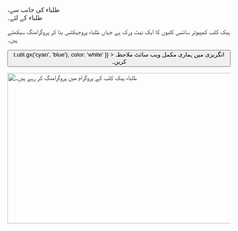 
<Container variant="copy">

<Heading as="h1">
  ،طلباء کی جانب سے <br />
  طلباء کے لئے۔
</Heading>

ہیک کلب کمپیوٹر سائنس کلبوں کا ایک نیٹ ورک ہے جہاں طلباء پروجیکٹس بنا کر پروگرامنگ سیکھتے ہیں۔ 

<p>
  <Button
    as="a"
    href="https://hackclub.com/?ref=es"
    variant="ctaLg"
    sx={{
      backgroundImage: t => t.util.gx('cyan', 'blue'),
      color: 'white'
    }}
  >
    انگریزی میں ہماری مکمل ویب سائٹ ملاحظہ کریں۔
  </Button>
</p>

<img
  alt="طلباء ہیک کلب کے پروگرام میں پروگرامنگ کر رہے ہیں۔"
  src="https://cloud-fot5q8jxp-hack-club-bot.vercel.app/0assemble.jpg"
  width="512"
  height="341"
/>

</Container>
